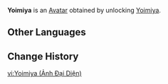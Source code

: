 {{About|the Avatar|the playable character|Yoimiya}}
{{Avatar Infobox
|title    = Yoimiya
|id       = 3600
|image    = Yoimiya Avatar.png
|type     = Character
|features = Yoimiya
|obtain   = Unlock [[Yoimiya]]
}}
'''Yoimiya''' is an [[Avatar]] obtained by unlocking [[Yoimiya]].

==Other Languages==
{{Other Languages|Yoimiya}}

==Change History==
{{Change History|2.0}}

[[vi:Yoimiya (Ảnh Đại Diện)]]